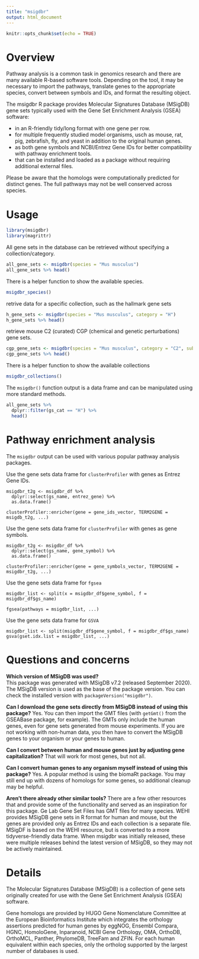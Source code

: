 ```yaml
---
title: "msigdbr"
output: html_document
---
```


```r
knitr::opts_chunk$set(echo = TRUE)
```


# Overview  
Pathway analysis is a common task in genomics research and there are many available R-based software tools. Depending on the tool, it may be necessary to import the pathways, translate genes to the appropriate species, convert between symbols and IDs, and format the resulting object.

The msigdbr R package provides Molecular Signatures Database (MSigDB) gene sets typically used with the Gene Set Enrichment Analysis (GSEA) software:  

- in an R-friendly tidy/long format with one gene per row.  
- for multiple frequently studied model organisms, usch as mouse, rat, pig, zebrafish, fly, and yeast in addition to the original human genes.  
- as both gene symbols and NCBI/Entrez Gene IDs for better compatibility with pathway enrichment tools.  
- that can be installed and loaded as a package without requiring additional external files.  

Please be aware that the homologs were computationally predicted for distinct genes. The full pathways may not be well conserved across species.  

# Usage  
```r
library(msigdbr)
library(magrittr)
```

All gene sets in the database can be retrieved without specifying a collection/category.  

```r
all_gene_sets <- msigdbr(species = "Mus musculus")
all_gene_sets %>% head()
```

There is a helper function to show the available species.  

```r
msigdbr_species()
```

retrive data for a specific collection, such as the hallmark gene sets  

```r
h_gene_sets <- msigdbr(species = "Mus musculus", category = "H")
h_gene_sets %>% head()
```

retrieve mouse C2 (curated) CGP (chemical and genetic perturbations) gene sets.  

```r
cgp_gene_sets <- msigdbr(species = "Mus musculus", category = "C2", subcategory = "CGP")
cgp_gene_sets %>% head()
```

There is a helper function to show the available collections  

```r
msigdbr_collections()
```

The `msigdbr()` function output is a data frame and can be manipulated using more standard methods.  

```r
all_gene_sets %>% 
  dplyr::filter(gs_cat == "H") %>% 
  head()
```

# Pathway enrichment analysis  
The `msigdbr` output can be used with various popular pathway analysis packages.

Use the gene sets data frame for `clusterProfiler` with genes as Entrez Gene IDs.

```
msigdbr_t2g <- msigdbr_df %>% 
  dplyr::select(gs_name, entrez_gene) %>% 
  as.data.frame()

clusterProfiler::enricher(gene = gene_ids_vector, TERM2GENE = msigdb_t2g, ...)
```


Use the gene sets data frame for `clusterProfiler` with genes as gene symbols.  

```
msigdbr_t2g <- msigdbr_df %>% 
  dplyr::select(gs_name, gene_symbol) %>% 
  as.data.frame()

clusterProfiler::enricher(gene = gene_symbols_vector, TERM2GENE = msigdbr_t2g, ...)
```


Use the gene sets data frame for `fgsea`  

```
msigdbr_list <- split(x = msigdbr_df$gene_symbol, f = msigdbr_df$gs_name)

fgsea(pathways = msigdbr_list, ...)
```


Use the gene sets data frame for `GSVA`  

```
msigdbr_list <- split(msigdbr_df$gene_symbol, f = msigdbr_df$gs_name)
gsva(gset.idx.list = msigdbr_list, ...)
```

# Questions and concerns  
**Which version of MSigDB was used?**  
This package was generated with MSigDB v7.2 (released September 2020). The MSigDB version is used as the base of the package version. You can check the installed version with `packageVersion("msigdbr")`.  

**Can I download the gene sets directly from MSigDB instead of using this package?**
Yes. You can then import the GMT files (with `getGmt()` from the GSEABase package, for example). The GMTs only include the human genes, even for gene sets generated from mouse experiments. If you are not working with non-human data, you then have to convert the MSigDB genes to your organism or your genes to human.  

**Can I convert between human and mouse genes just by adjusting gene capitalization?**
That will work for most genes, but not all.  

**Can I convert human genes to any organism myself instead of using this package?**
Yes. A popular method is using the biomaRt package. You may still end up with dozens of homologs for some genes, so additional cleanup may be helpful.  

**Aren’t there already other similar tools?**
There are a few other resources that and provide some of the functionality and served as an inspiration for this package. Ge Lab Gene Set Files has GMT files for many species. WEHI provides MSigDB gene sets in R format for human and mouse, but the genes are provided only as Entrez IDs and each collection is a separate file. MSigDF is based on the WEHI resource, but is converted to a more tidyverse-friendly data frame. When msigdbr was initially released, these were multiple releases behind the latest version of MSigDB, so they may not be actively maintained.  

# Details  
The Molecular Signatures Database (MSigDB) is a collection of gene sets originally created for use with the Gene Set Enrichment Analysis (GSEA) software.  

Gene homologs are provided by HUGO Gene Nomenclature Committee at the European Bioinformatics Institute which integrates the orthology assertions predicted for human genes by eggNOG, Ensembl Compara, HGNC, HomoloGene, Inparanoid, NCBI Gene Orthology, OMA, OrthoDB, OrthoMCL, Panther, PhylomeDB, TreeFam and ZFIN. For each human equivalent within each species, only the ortholog supported by the largest number of databases is used.  


